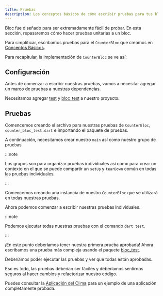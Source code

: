 ```yaml
---
title: Pruebas
description: Los conceptos básicos de cómo escribir pruebas para tus blocs.
---
```



Bloc fue diseñado para ser extremadamente fácil de probar. En esta sección,
repasaremos cómo hacer pruebas unitarias a un bloc.

Para simplificar, escribamos pruebas para el `CounterBloc` que creamos en
[Conceptos Básicos](/es/bloc-concepts).

Para recapitular, la implementación de `CounterBloc` se ve así:

<CounterBlocSnippet />

## Configuración

Antes de comenzar a escribir nuestras pruebas, vamos a necesitar agregar un
marco de pruebas a nuestras dependencias.

Necesitamos agregar [test](https://pub.dev/packages/test) y
[bloc_test](https://pub.dev/packages/bloc_test) a nuestro proyecto.

<AddDevDependenciesSnippet />

## Pruebas

Comencemos creando el archivo para nuestras pruebas de `CounterBloc`,
`counter_bloc_test.dart` e importando el paquete de pruebas.

<CounterBlocTestImportsSnippet />

A continuación, necesitamos crear nuestro `main` así como nuestro grupo de
pruebas.

<CounterBlocTestMainSnippet />

:::note

Los grupos son para organizar pruebas individuales así como para crear un
contexto en el que se puede compartir un `setUp` y `tearDown` común en todas las
pruebas individuales.

:::

Comencemos creando una instancia de nuestro `CounterBloc` que se utilizará en
todas nuestras pruebas.

<CounterBlocTestSetupSnippet />

Ahora podemos comenzar a escribir nuestras pruebas individuales.

<CounterBlocTestInitialStateSnippet />

:::note

Podemos ejecutar todas nuestras pruebas con el comando `dart test`.

:::

¡En este punto deberíamos tener nuestra primera prueba aprobada! Ahora
escribamos una prueba más compleja usando el paquete
[bloc_test](https://pub.dev/packages/bloc_test).

<CounterBlocTestBlocTestSnippet />

Deberíamos poder ejecutar las pruebas y ver que todas están aprobadas.

Eso es todo, las pruebas deberían ser fáciles y deberíamos sentirnos seguros al
hacer cambios y refactorizar nuestro código.

Puedes consultar la
[Aplicación del Clima](https://github.com/felangel/bloc/tree/master/examples/flutter_weather)
para un ejemplo de una aplicación completamente probada.
